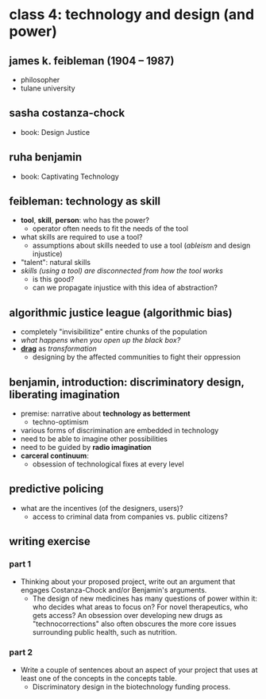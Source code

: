 # class 4: technology and design (and power)

## james k. feibleman (1904 – 1987)
- philosopher
- tulane university

## sasha costanza-chock
- book: Design Justice

## ruha benjamin
- book: Captivating Technology

## feibleman: technology as skill
- **tool**, **skill**, **person**: who has the power?
    - operator often needs to fit the needs of the tool
- what skills are required to use a tool?
    - assumptions about skills needed to use a tool (_ableism_ and design injustice)
- "talent": natural skills
- _skills (using a tool) are disconnected from how the tool works_
    - is this good?
    - can we propagate injustice with this idea of abstraction?

## algorithmic justice league (algorithmic bias)
- completely "invisibilitize" entire chunks of the population
- _what happens when you open up the black box?_
- [**drag**](https://en.wikipedia.org/wiki/Drag_(clothing)) as _transformation_
    - designing by the affected communities to fight their oppression

## benjamin, introduction: discriminatory design, liberating imagination
- premise: narrative about **technology as betterment**
    - techno-optimism
- various forms of discrimination are embedded in technology
- need to be able to imagine other possibilities
- need to be guided by **radio imagination**
- **carceral continuum**:
    - obsession of technological fixes at every level

## predictive policing
- what are the incentives (of the designers, users)?
    - access to criminal data from companies vs. public citizens?

## writing exercise
### part 1
- Thinking about your proposed project, write out an argument that engages Costanza-Chock and/or Benjamin's arguments.
    - The design of new medicines has many questions of power within it: who decides what areas to focus on? For novel therapeutics, who gets access? An obsession over developing new drugs as "technocorrections" also often obscures the more core issues surrounding public health, such as nutrition.

### part 2
- Write a couple of sentences about an aspect of your project that uses at least one of the concepts in the concepts table.
    - Discriminatory design in the biotechnology funding process.